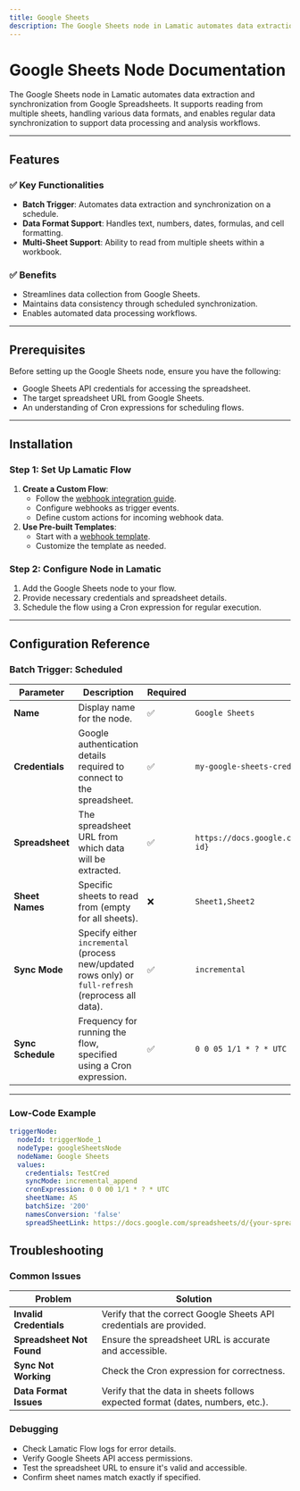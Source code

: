 ```yaml
---
title: Google Sheets
description: The Google Sheets node in Lamatic automates data extraction and synchronization from Google Spreadsheets. It supports reading from multiple sheets, handling various data formats, and enables regular data synchronization to support data processing and analysis workflows.
---
```

# Google Sheets Node Documentation

The Google Sheets node in Lamatic automates data extraction and synchronization from Google Spreadsheets. It supports reading from multiple sheets, handling various data formats, and enables regular data synchronization to support data processing and analysis workflows.

---

## Features

### ✅ Key Functionalities
- **Batch Trigger**: Automates data extraction and synchronization on a schedule.
- **Data Format Support**: Handles text, numbers, dates, formulas, and cell formatting.
- **Multi-Sheet Support**: Ability to read from multiple sheets within a workbook.

### ✅ Benefits
- Streamlines data collection from Google Sheets.
- Maintains data consistency through scheduled synchronization.
- Enables automated data processing workflows.

---

## Prerequisites

Before setting up the Google Sheets node, ensure you have the following:
- Google Sheets API credentials for accessing the spreadsheet.
- The target spreadsheet URL from Google Sheets.
- An understanding of Cron expressions for scheduling flows.

---

## Installation

### Step 1: Set Up Lamatic Flow
1. **Create a Custom Flow**:
   - Follow the [webhook integration guide](https://lamatic.ai/docs/interface/webhooks).
   - Configure webhooks as trigger events.
   - Define custom actions for incoming webhook data.
2. **Use Pre-built Templates**:
   - Start with a [webhook template](https://hub.lamatic.ai/templates/index-from-github).
   - Customize the template as needed.

### Step 2: Configure Node in Lamatic
1. Add the Google Sheets node to your flow.
2. Provide necessary credentials and spreadsheet details.
3. Schedule the flow using a Cron expression for regular execution.

---

## Configuration Reference

### Batch Trigger: Scheduled

| **Parameter**       | **Description**                                                                                             | **Required** | **Example**                                                                                   |
|---------------------|-----------------------------------------------------------------------------------------------------------|--------------|-----------------------------------------------------------------------------------------------|
| **Name**            | Display name for the node.                                                                                | ✅            | `Google Sheets`                                                                               |
| **Credentials**     | Google authentication details required to connect to the spreadsheet.                                     | ✅            | `my-google-sheets-credentials`                                                               |
| **Spreadsheet**     | The spreadsheet URL from which data will be extracted.                                                    | ✅            | `https://docs.google.com/spreadsheets/d/{spreadsheet-id}`                                     |
| **Sheet Names**     | Specific sheets to read from (empty for all sheets).                                                      | ❌            | `Sheet1,Sheet2`                                                                              |
| **Sync Mode**       | Specify either `incremental` (process new/updated rows only) or `full-refresh` (reprocess all data).      | ✅            | `incremental`                                                                                |
| **Sync Schedule**   | Frequency for running the flow, specified using a Cron expression.                                        | ✅            | `0 0 05 1/1 * ? * UTC`                                                                       |

---

### Low-Code Example
```yaml
triggerNode:
  nodeId: triggerNode_1
  nodeType: googleSheetsNode
  nodeName: Google Sheets
  values:
    credentials: TestCred
    syncMode: incremental_append
    cronExpression: 0 0 00 1/1 * ? * UTC
    sheetName: AS
    batchSize: '200'
    namesConversion: 'false'
    spreadSheetLink: https://docs.google.com/spreadsheets/d/{your-spreadsheet-id}
```

## Troubleshooting

### Common Issues

| **Problem**               | **Solution**                                                                                  |
|---------------------------|----------------------------------------------------------------------------------------------|
| **Invalid Credentials**   | Verify that the correct Google Sheets API credentials are provided.                          |
| **Spreadsheet Not Found** | Ensure the spreadsheet URL is accurate and accessible.                                      |
| **Sync Not Working**      | Check the Cron expression for correctness.                                                  |
| **Data Format Issues**    | Verify that the data in sheets follows expected format (dates, numbers, etc.).              |

### Debugging

- Check Lamatic Flow logs for error details.
- Verify Google Sheets API access permissions.
- Test the spreadsheet URL to ensure it's valid and accessible.
- Confirm sheet names match exactly if specified.
